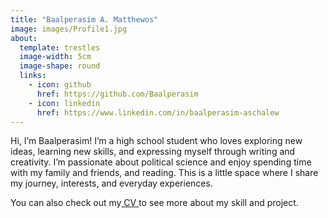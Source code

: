 ```yaml
---
title: "Baalperasim A. Matthewos"
image: images/Profile1.jpg
about:
  template: trestles
  image-width: 5cm
  image-shape: round
  links:
    - icon: github
      href: https://github.com/Baalperasim
    - icon: linkedin
      href: https://www.linkedin.com/in/baalperasim-aschalew
---
```


Hi, I’m Baalperasim! I’m a high school student who loves exploring new ideas, learning new skills, and expressing myself through writing and creativity. I’m passionate about political science and enjoy spending time with my family and friends, and reading. This is a little space where I share my journey, interests, and everyday experiences.

You can also check out my<a href="/cv/cv.webp" target="_blank"> CV </a>to see more about my skill and project.
